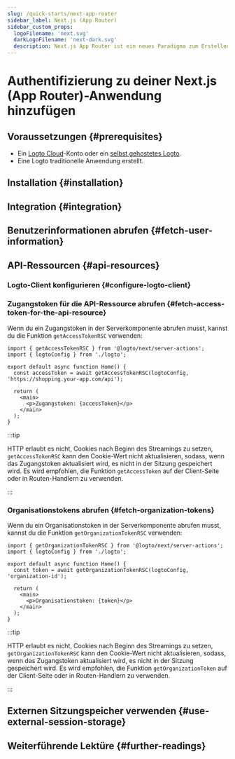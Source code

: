 ```yaml
---
slug: /quick-starts/next-app-router
sidebar_label: Next.js (App Router)
sidebar_custom_props:
  logoFilename: 'next.svg'
  darkLogoFilename: 'next-dark.svg'
  description: Next.js App Router ist ein neues Paradigma zum Erstellen von Anwendungen mit den neuesten Funktionen von React.
---
```




# Authentifizierung zu deiner Next.js (App Router)-Anwendung hinzufügen

<GuideTip />

## Voraussetzungen \{#prerequisites}

- Ein [Logto Cloud](https://cloud.logto.io)-Konto oder ein [selbst gehostetes Logto](/introduction/set-up-logto-oss).
- Eine Logto traditionelle Anwendung erstellt.

## Installation \{#installation}

<Installation />

## Integration \{#integration}

<Integration />

## Benutzerinformationen abrufen \{#fetch-user-information}

<GetUserInformation />

## API-Ressourcen \{#api-resources}

<ApiResourcesDescription />

### Logto-Client konfigurieren \{#configure-logto-client}

<ConfigApiResources />

### Zugangstoken für die API-Ressource abrufen \{#fetch-access-token-for-the-api-resource}

<FetchAccessTokenForApiResources />

Wenn du ein Zugangstoken in der Serverkomponente abrufen musst, kannst du die Funktion `getAccessTokenRSC` verwenden:

```tsx title="app/page.tsx"
import { getAccessTokenRSC } from '@logto/next/server-actions';
import { logtoConfig } from './logto';

export default async function Home() {
  const accessToken = await getAccessTokenRSC(logtoConfig, 'https://shopping.your-app.com/api');

  return (
    <main>
      <p>Zugangstoken: {accessToken}</p>
    </main>
  );
}
```

:::tip

HTTP erlaubt es nicht, Cookies nach Beginn des Streamings zu setzen, `getAccessTokenRSC` kann den Cookie-Wert nicht aktualisieren, sodass, wenn das Zugangstoken aktualisiert wird, es nicht in der Sitzung gespeichert wird. Es wird empfohlen, die Funktion `getAccessToken` auf der Client-Seite oder in Routen-Handlern zu verwenden.

:::

### Organisationstokens abrufen \{#fetch-organization-tokens}

<FetchOrganizationTokenForUser />

Wenn du ein Organisationstoken in der Serverkomponente abrufen musst, kannst du die Funktion `getOrganizationTokenRSC` verwenden:

```tsx title="app/page.tsx"
import { getOrganizationTokenRSC } from '@logto/next/server-actions';
import { logtoConfig } from './logto';

export default async function Home() {
  const token = await getOrganizationTokenRSC(logtoConfig, 'organization-id');

  return (
    <main>
      <p>Organisationstoken: {token}</p>
    </main>
  );
}
```

:::tip

HTTP erlaubt es nicht, Cookies nach Beginn des Streamings zu setzen, `getOrganizationTokenRSC` kann den Cookie-Wert nicht aktualisieren, sodass, wenn das Zugangstoken aktualisiert wird, es nicht in der Sitzung gespeichert wird. Es wird empfohlen, die Funktion `getOrganizationToken` auf der Client-Seite oder in Routen-Handlern zu verwenden.

:::

## Externen Sitzungspeicher verwenden \{#use-external-session-storage}

<ExternalStorage />

## Weiterführende Lektüre \{#further-readings}

<FurtherReadings />